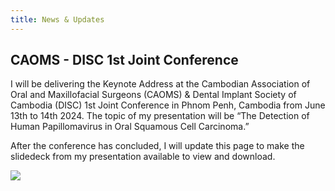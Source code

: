 ```yaml
---
title: News & Updates
---
```


## CAOMS - DISC 1st Joint Conference

I will be delivering the Keynote Address at the Cambodian Association of Oral and Maxillofacial Surgeons (CAOMS) & Dental Implant Society of Cambodia (DISC) 1st Joint Conference in Phnom Penh, Cambodia from June 13th to 14th 2024. The topic of my presentation will be “The Detection of Human Papillomavirus in Oral Squamous Cell Carcinoma.”

After the conference has concluded, I will update this page to make the slidedeck from my presentation available to view and download. 


![](conference ad.jpg)


